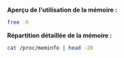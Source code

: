**Aperçu de l'utilisation de la mémoire :**

```bash
free -h
```

**Répartition détaillée de la mémoire :**

```bash
cat /proc/meminfo | head -20
```
